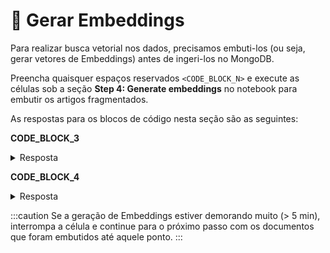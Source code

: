 # 👐 Gerar Embeddings

Para realizar busca vetorial nos dados, precisamos embuti-los (ou seja, gerar vetores de Embeddings) antes de ingeri-los no MongoDB.

Preencha quaisquer espaços reservados `<CODE_BLOCK_N>` e execute as células sob a seção **Step 4: Generate embeddings** no notebook para embutir os artigos fragmentados.

As respostas para os blocos de código nesta seção são as seguintes:

**CODE_BLOCK_3**

<details>
<summary>Resposta</summary>
<div>
```python
embedding_model.encode(text)
```
</div>
</details>

**CODE_BLOCK_4**

<details>
<summary>Resposta</summary>
<div>
```python
doc["embedding"] = get_embedding(doc["body"])
```
</div>
</details>

:::caution
Se a geração de Embeddings estiver demorando muito (> 5 min), interrompa a célula e continue para o próximo passo com os documentos que foram embutidos até aquele ponto.
:::